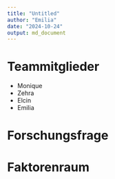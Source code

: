 ```yaml
---
title: "Untitled"
author: "Emilia"
date: "2024-10-24"
output: md_document
---
```

# Teammitglieder 
*   Monique 
*   Zehra
*   Elcin
*   Emilia

# Forschungsfrage

# Faktorenraum 
